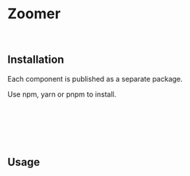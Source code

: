 # Zoomer



<Meta title="Base/Zoomer/Introduction" />
<Canvas of={ZoomerExample.Default} />

```jsx
<Zoomer>あいうえお</Zoomer>
```

## Installation

Each component is published as a separate package.

Use npm, yarn or pnpm to install.

```sh
$ npm install @kitsuyui/react-zoomer
```

```sh
$ yarn add @kitsuyui/react-zoomer
```

```sh
$ pnpm add @kitsuyui/react-zoomer
```

## Usage
